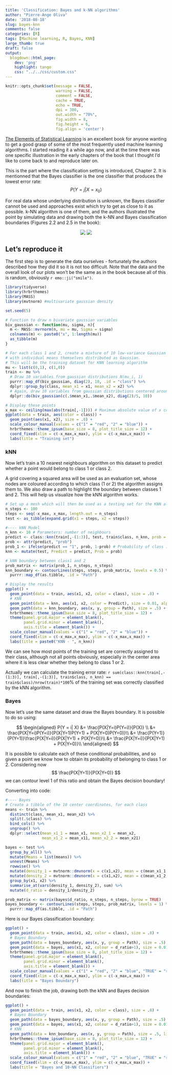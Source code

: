 ```yaml
---
title: 'Classification: Bayes and k-NN algorithms'
author: "Pierre-Ange Oliva"
date: '2018-08-18'
slug: bayes-knn
comments: false
categories: [R]
tags: [Machine learning, R, Bayes, KNN]
large_thumb: true
draft: false
output: 
  blogdown::html_page:
    dev: 'png'
    highlight: tango
    css: "../../css/custom.css"
---
```


```r
knitr::opts_chunk$set(message = FALSE, 
                      warning = FALSE, 
                      comment = FALSE, 
                      cache = TRUE, 
                      echo = TRUE, 
                      dpi = 300,
                      out.width = "70%",
                      fig.width = 8,
                      fig.height = 6,
                      fig.align = 'center')
```

[The Elements of Statistical Learning](https://web.stanford.edu/~hastie/Papers/ESLII.pdf) is an excellent book for anyone wanting to get a good grasp of some of the most frequently used machine learning algorithms. I started reading it a while ago now, and at the time there was one specific illustration in the early chapters of the book that I thought I'd like to come back to and reproduce later on. 

This is the part where the classification setting is introduced, Chapter 2. It is mentionned that the Bayes classifier is the one classifier that produces the lowest error rate: $$ P(Y=j|X=x_0) $$

For real data whose underlying distribution is unknown, the Bayes classifier cannot be used and approaches exist which try to get as close to it as possible. k-NN algorithm is one of them, and the authors illustrated the point by simulating data and drawing both the k-NN and Bayes classification boundaries (Figures 2.2 and 2.5 in the book):

<center>
![](/images/esl-knn.jpeg) ![](/images/esl-bayes.jpeg)
</center>

## Let's reproduce it

The first step is to generate the data ourselves - fortunately the authors described how they did it so it is not too difficult. Note that the data and the overall look of our plots won't be the same as in the book because all of this is random, obviously `r emo::ji("smile")`.

```r
library(tidyverse)
library(hrbrthemes)
library(MASS)
library(mvtnorm) #multivariate gaussian density

set.seed(5)

# Function to draw n bivariate gaussian variables
biv_gaussian <- function(mu, sigma, n){
  m <- MASS::mvrnorm(n, mu = mu, Sigma = sigma)
  colnames(m) <- paste0("x", 1:length(mu))
  as_tibble(m)
}

# For each class 1 and 2, create a mixture of 10 low-variance Gaussian distributions, 
# with individual means themselves distributed as Gaussian.
# This will be the training dataset for KNN learning algorithm
mu <- list(c(0,1), c(1,0))
train <- mu %>% 
  # Draw 10 variables from gaussian distributions N(mu_i, 1)
  purrr::map_df(biv_gaussian, diag(2), 10, .id = "class") %>% 
  dplyr::group_by(class, mean_x1 = x1, mean_x2 = x2) %>%
  # Again, draw 10 variables from gaussian distributions centered around the previous points
  dplyr::do(biv_gaussian(c(.$mean_x1,.$mean_x2), diag(2)/5, 10))

# Display these points
x_max <- ceiling(max(abs(train[,-1]))) # Maximum absolute value of x coordinates
ggplot(data = train, aes(color = class)) +
  geom_point(aes(x1, x2), size = .8) +
  scale_colour_manual(values = c("1" = "red", "2" = "blue")) +
  hrbrthemes::theme_ipsum(base_size = 8, plot_title_size = 12) +
  coord_fixed(xlim = c(-x_max,x_max), ylim = c(-x_max,x_max)) +
  labs(title = "Training set")
```


### kNN
Now let's train a 10 nearest neighbours algorithm on this dataset to predict whether a point would belong to class 1 or class 2. 

A grid covering a squared area will be used as an evaluation set, whose nodes are coloured according to which class (1 or 2) the algorithm assigns them to. We also draw a path to highlight the boundary between classes 1 and 2. This will help us visualize how the kNN algorithm works.

```r
# Set up a mesh which will then be used as a testing set for the KNN algorithm
n_steps <- 100
steps <- seq(-x_max, x_max, length.out = n_steps)
test <- as_tibble(expand.grid(x1 = steps, x2 = steps))

#---- kNN Model
n_knn <- 10 # Parameters: number of neighbours
predict <- class::knn(train[,-(1:3)], test, train$class, n_knn, prob = TRUE)
prob <- attr(predict, "prob")
prob_1 <- ifelse(predict == "1", prob, 1-prob) # Probability of class 1
knn <- mutate(test, Predict = predict, Prob = prob) 

# kNN boundary between class1 and 2
prob_matrix <- matrix(prob_1, n_steps, n_steps)
knn_boundary <- contourLines(steps, steps, prob_matrix, levels = 0.5) %>% 
  purrr::map_df(as.tibble, .id = "Path")

# Display the results
ggplot() +
  geom_point(data = train, aes(x1, x2, color = class), size = .8) +
  # KNN
  geom_point(data = knn, aes(x1, x2, color = Predict), size = 0.01, alpha = 0.3) +
  geom_path(data = knn_boundary, aes(x, y, group = Path), size = .5) +
  hrbrthemes::theme_ipsum(base_size = 8, plot_title_size = 12) +
  theme(panel.grid.major = element_blank(),
        panel.grid.minor = element_blank(),
        axis.title = element_blank()) +
  scale_colour_manual(values = c("1" = "red", "2" = "blue")) +
  coord_fixed(xlim = c(-x_max,x_max), ylim = c(-x_max,x_max)) +
  labs(title = paste0("KNN - ", n_knn))

```

We can see how most points of the training set are correctly assigned to their class, although not all points obviously, especially in the center area where it is less clear whether they belong to class 1 or 2.

Actually we can calculate the training error rate: `r sum(class::knn(train[,-(1:3)], train[,-(1:3)], train$class, n_knn) == train$class)/nrow(train)*100`% of the training set was correctly classified by the kNN algorithm.


### Bayes
Now let's use the same dataset and draw the Bayes boundary. It is possible to do so using:

$$ \begin{aligned}
P(Y = i| X) &= \frac{P(X|Y=i)P(Y=i)}{P(X)} \\
&= \frac{P(X|Y=i)P(Y=i)}{P(X|Y=1)P(Y=1) + P(X|Y=0)P(Y=0)}\\
&= \frac{P(Y=1)}{P(Y=1)}\frac{P(X|Y=i)}{P(X|Y=1) + P(X|Y=0)}\\
&= \frac{P(X|Y=i)}{P(X|Y=1) + P(X|Y=0)}\\
\end{aligned}
$$

It is possible to calculate each of these conditional probabilities, and so given a point we know how to obtain its probability of belonging to class 1 or 2.
Considering now $$ \frac{P(X|Y=1)}{P(X|Y=0)} $$ we can contour level 1 of this ratio and obtain the Bayes decision boundary!

Converting into code:

```r
#---- Bayes
# Create a tibble of the 10 center coordinates, for each class
means <- train %>% 
  distinct(class, mean_x1, mean_x2) %>% 
  split(.$class) %>% 
  bind_cols() %>% 
  ungroup() %>% 
  dplyr::select(mean_x1_1 = mean_x1, mean_x2_1 = mean_x2,
                mean_x1_2 = mean_x11, mean_x2_2 = mean_x21)

bayes <- test %>% 
  group_by_all() %>% 
  mutate(Means = list(means)) %>% 
  unnest(Means) %>% 
  rowwise() %>% 
  mutate(density_1 = mvtnorm::dmvnorm(x = c(x1,x2), mean = c(mean_x1_1,mean_x2_1), sigma = diag(2)/5)) %>% 
  mutate(density_2 = mvtnorm::dmvnorm(x = c(x1,x2), mean = c(mean_x1_2,mean_x2_2), sigma = diag(2)/5)) %>% 
  group_by(x1, x2) %>% 
  summarise_at(vars(density_1, density_2), sum) %>% 
  mutate(d_ratio = density_1/density_2)

prob_matrix <- matrix(bayes$d_ratio, n_steps, n_steps, byrow = TRUE)
bayes_boundary <- contourLines(steps, steps, prob_matrix, levels = 1) %>% 
  purrr::map_df(as.tibble, .id = "Path")
```

Here is our Bayes classification boundary:

```r
ggplot() +
  geom_point(data = train, aes(x1, x2, color = class), size = .8) +
  # Bayes Boundary
  geom_path(data = bayes_boundary, aes(x, y, group = Path), size = .5) +
  geom_point(data = bayes, aes(x1, x2, colour = d_ratio>1), size = 0.01, alpha = 0.3) +
  hrbrthemes::theme_ipsum(base_size = 8, plot_title_size = 12) +
  theme(panel.grid.major = element_blank(),
        panel.grid.minor = element_blank(),
        axis.title = element_blank()) +
  scale_colour_manual(values = c("1" = "red", "2" = "blue", "TRUE" = "red", "FALSE" = "blue"), guide = FALSE) +
  coord_fixed(xlim = c(-x_max,x_max), ylim = c(-x_max,x_max)) +
  labs(title = "Bayes Boundary")
```

And now to finish the job, drawing both the kNN and Bayes decision boundaries:

```r
ggplot() +
  geom_point(data = train, aes(x1, x2, color = class), size = .8) +
  # Bayes Boundary
  geom_path(data = bayes_boundary, aes(x, y, group = Path), size = .5) +
  geom_point(data = bayes, aes(x1, x2, colour = d_ratio>1), size = 0.01, alpha = 0.3) +
  # KNN
  geom_path(data = knn_boundary, aes(x, y, group = Path), size = .5, linetype = "dashed") +
  hrbrthemes::theme_ipsum(base_size = 8, plot_title_size = 12) +
  theme(panel.grid.major = element_blank(),
        panel.grid.minor = element_blank(),
        axis.title = element_blank()) +
  scale_colour_manual(values = c("1" = "red", "2" = "blue", "TRUE" = "red", "FALSE" = "blue"), guide = FALSE) +
  coord_fixed(xlim = c(-x_max,x_max), ylim = c(-x_max,x_max)) +
  labs(title = "Bayes and 10-NN Classifiers")
```

